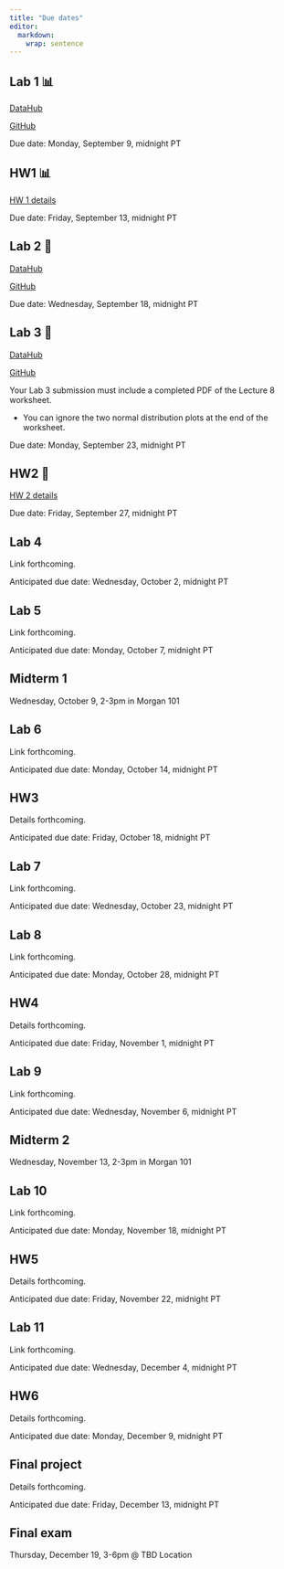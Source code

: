 ```yaml
---
title: "Due dates"
editor: 
  markdown: 
    wrap: sentence
---
```


## Lab 1 📊

[DataHub](https://r.datahub.berkeley.edu/hub/user-redirect/git-pull?repo=https%3A%2F%2Fgithub.com%2Fberkeley-stat131a%2F131a-labs-fall-2024&urlpath=rstudio%2F)

[GitHub](https://github.com/berkeley-stat131a/131a-labs-fall-2024/tree/main)

Due date: Monday, September 9, midnight PT

## HW1 📊

[HW 1 details](assignment1.html)

Due date: Friday, September 13, midnight PT

## Lab 2 🔔

[DataHub](https://r.datahub.berkeley.edu/hub/user-redirect/git-pull?repo=https%3A%2F%2Fgithub.com%2Fberkeley-stat131a%2F131a-labs-fall-2024&urlpath=rstudio%2F)

[GitHub](https://github.com/berkeley-stat131a/131a-labs-fall-2024/tree/main)

Due date: Wednesday, September 18, midnight PT

## Lab 3 👥

[DataHub](https://r.datahub.berkeley.edu/hub/user-redirect/git-pull?repo=https%3A%2F%2Fgithub.com%2Fberkeley-stat131a%2F131a-labs-fall-2024&urlpath=rstudio%2F)

[GitHub](https://github.com/berkeley-stat131a/131a-labs-fall-2024/tree/main)

Your Lab 3 submission must include a completed PDF of the Lecture 8 worksheet.

- You can ignore the two normal distribution plots at the end of the worksheet.

Due date: Monday, September 23, midnight PT

## HW2 🍬

[HW 2 details](assignment2.html)

Due date: Friday, September 27, midnight PT

## Lab 4

Link forthcoming.

Anticipated due date: Wednesday, October 2, midnight PT

## Lab 5

Link forthcoming.

Anticipated due date: Monday, October 7, midnight PT

## Midterm 1

Wednesday, October 9, 2-3pm in Morgan 101

## Lab 6

Link forthcoming.

Anticipated due date: Monday, October 14, midnight PT

## HW3

Details forthcoming.

Anticipated due date: Friday, October 18, midnight PT

## Lab 7

Link forthcoming.

Anticipated due date: Wednesday, October 23, midnight PT

## Lab 8

Link forthcoming.

Anticipated due date: Monday, October 28, midnight PT

## HW4

Details forthcoming.

Anticipated due date: Friday, November 1, midnight PT

## Lab 9

Link forthcoming.

Anticipated due date: Wednesday, November 6, midnight PT

## Midterm 2

Wednesday, November 13, 2-3pm in Morgan 101

## Lab 10

Link forthcoming.

Anticipated due date: Monday, November 18, midnight PT

## HW5

Details forthcoming.

Anticipated due date: Friday, November 22, midnight PT

## Lab 11

Link forthcoming.

Anticipated due date: Wednesday, December 4, midnight PT

## HW6 

Details forthcoming.

Anticipated due date: Monday, December 9, midnight PT

## Final project

Details forthcoming.

Anticipated due date: Friday, December 13, midnight PT

## Final exam

Thursday, December 19, 3-6pm @ TBD Location






<!-- In teams of 3 people (no more, no fewer), please complete the [project proposal form](https://docs.google.com/forms/d/e/1FAIpQLSeYSFHSlrRKkcjCCo9PAGrtiWoWRQEQHGBsJsosEZfZ9ebocA/viewform?usp=sf_link). -->

<!-- To help assess the feasibility and suitability of your project, -->
<!-- please discuss your idea with the teaching staff before submitting your proposal. -->
<!-- Your group should -->
<!-- sign up for a -->
<!-- [15-minute meeting slot](https://docs.google.com/spreadsheets/d/1Gm0Dec4v061fLeEvg-N86jsOyG2TeNOJdtEScOrV1xs/edit?usp=sharing). -->
<!-- It is ideal if all members of your group can attend the meeting but, at a minimum, two members should be present.  -->
<!-- Your proposal does not have to be completed, or even started, when you meet with a member of the teaching staff. -->
<!-- But, you should have started thinking about potential topics and ideas. -->
<!-- **This meeting is a required part of the assignment.** -->

<!-- You are free to pursue any topic related to applied statistics. -->
<!-- In previous years, teams have considered -->
<!-- athletic performance, gender inequality, farming practices, restaurant quality, -->
<!-- music success, gentrification, and standardized testing, just to name a few. -->
<!-- Any data-driven investigation is fair game. -->

<!-- ~~**More specific instructions on final deliverables will be provided later in the quarter.** -->
<!-- In a previous iteration of the course, teams submitted either a 10-page report or a 10-minute presentation. -->
<!-- You can see past examples of successful final projects [here](https://jdgrossman.com/assets/mse-125-example-projects.zip). -->
<!-- The final deliverables will likely change for this iteration of the course.~~ -->

<!-- For more project details, see [the project page](https://jdgrossman.com/mse125/project). -->

<!-- Upon completing the project, we'll ask each student to evaluate the contributions of their team members, and we'll consider these peer reviews when determining final grades. -->

<!-- ## Peer evaluations for final project 👥 -->

<!-- Due date: ~~Friday, May 31~~ Monday, June 3, midnight PT -->

<!-- Confidential peer evaluations should be submitted separately by each team member.  -->

<!-- [Peer Eval Form](https://docs.google.com/forms/d/e/1FAIpQLSfzTPmpQIDCNR0df-Bc9u4fEmM0Y6uz6vPAWprhPd9w86SCBA/viewform?usp=sf_link). -->
<!-- <!-- Form link is [here](https://forms.gle/rKfgfAsMxMivoGbV6). -->
